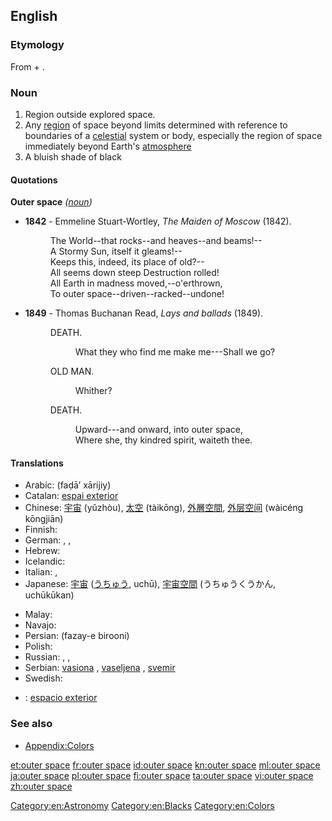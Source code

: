 {{wikipedia}}
==English==

===Etymology===
From {{term|outer|lang=en}} + {{term|space|lang=en}}.

===Noun===
{{en-noun|-}}

# Region outside explored space.
# Any [[region]] of space beyond limits determined with reference to boundaries of a [[celestial]] system or body, especially the region of space immediately beyond Earth's [[atmosphere]]
# A bluish shade of black
#: {{color panel|outer space ([[w:Pantone|Pantone]])|452f3c}}
#: {{color panel|outer space ([[w:Crayola|Crayola]])|414a4c}}

====Quotations====
; '''Outer space''' ''([[noun]])''
* '''1842''' - Emmeline Stuart-Wortley, ''The Maiden of Moscow'' (1842).
*: The World--that rocks--and heaves--and beams!--
*: A Stormy Sun, itself it gleams!--
*: Keeps this, indeed, its place of old?--
*: All seems down steep Destruction rolled!
*: All Earth in madness moved,--o'erthrown,
*: To outer space--driven--racked--undone!
* '''1849''' - Thomas Buchanan Read, ''Lays and ballads'' (1849).
*: DEATH.
*:: What they who find me make me---Shall we go?
*: OLD MAN.
*:: Whither?
*: DEATH.
*:: Upward---and onward, into outer space,
*:: Where she, thy kindred spirit, waiteth thee.

====Translations====
{{trans-top|region}}
* Arabic: {{Arab|[[فضاء خارجي]]}} (faḍā’ xārijiy)
* Catalan: [[espai exterior]]
* Chinese: [[宇宙]] (yǔzhòu), [[太空]] (tàikōng), [[外層空間]], [[外层空间]] (wàicéng kōngjiān)
* Finnish: {{t-|fi|ulkoavaruus}}
* German: {{t+|de|Weltraum|m}}, {{t+|de|All|n}}, {{t+|de|Weltall|n}}
* Hebrew: {{t-|he|החלל החיצון|tr=hakhalál hakhitzón}}
* Icelandic: {{t-|is|geimurinn|m}}
* Italian: {{t-|it|spazio cosmico|m}}, {{t+|it|cosmo|m}}
* Japanese: [[宇宙]] ([[うちゅう]], uchū), [[宇宙空間]] (うちゅうくうかん, uchūkūkan)
{{trans-mid}}
* Malay: {{t-|ms|angkasa lepas}}
* Navajo: {{tø|nv|yágháhonikáán}}
* Persian: {{fa-Arab|[[فضای بیرونی]]}} (fazay-e birooni)
* Polish: {{t+|pl|kosmos|m}}
* Russian: {{t+|ru|космос|m|tr=kósmos}}, {{t-|ru|открытый космос|m|tr=otkrýtyj kósmos}}, {{t-|ru|космическое пространство|n|tr=kosmíčeskoje prostránstvo}}
* Serbian: [[vasiona]] {{f}}, [[vaseljena]] {{f}}, [[svemir]] {{m}}
* Swedish: {{t-|sv|yttre rymden}}
{{trans-bottom}}

{{checktrans}}
<!--Remove this section once all of the translations below have been moved into the tables above.-->
* {{ttbc|es}}: [[espacio exterior]]

===See also===
* [[Appendix:Colors]]

[[Category:en:Astronomy]]
[[Category:en:Blacks]]
[[Category:en:Colors]]

[[et:outer space]]
[[fr:outer space]]
[[id:outer space]]
[[kn:outer space]]
[[ml:outer space]]
[[ja:outer space]]
[[pl:outer space]]
[[fi:outer space]]
[[ta:outer space]]
[[vi:outer space]]
[[zh:outer space]]